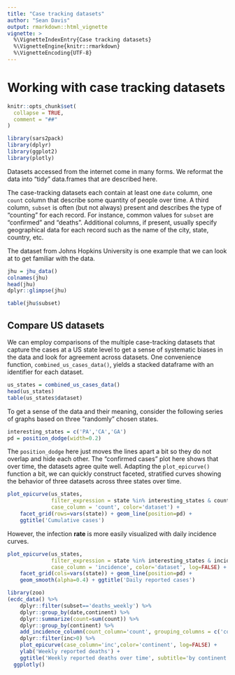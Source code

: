 ```yaml
---
title: "Case tracking datasets"
author: "Sean Davis"
output: rmarkdown::html_vignette
vignette: >
  %\VignetteIndexEntry{Case tracking datasets}
  %\VignetteEngine{knitr::rmarkdown}
  %\VignetteEncoding{UTF-8}
---
```


# Working with case tracking datasets

```r
knitr::opts_chunk$set(
  collapse = TRUE,
  comment = "##"
)
```

```r
library(sars2pack)
library(dplyr)
library(ggplot2)
library(plotly)
```

Datasets accessed from the internet come in many forms. We reformat
the data into "tidy" data.frames that are described here.

The case-tracking datasets each contain at least one `date` column,
one `count` column that describe some quantity of people over
time. A third column, `subset` is often (but not always) present and
describes the type of "counting" for each record. For instance, common
values for `subset` are "confirmed" and "deaths". Additional columns,
if present, usually specify geographical data for each record such as
the name of the city, state, country, etc. 

The dataset from Johns Hopkins University is one example that we can
look at to get familiar with the data.

```r
jhu = jhu_data()
colnames(jhu)
head(jhu)
dplyr::glimpse(jhu)
```

```r
table(jhu$subset)
```

## Compare US datasets

We can employ comparisons of the multiple case-tracking datasets that
capture the cases at a US state level to get a sense of systematic
biases in the data and look for agreement across datasets. One
convenience function, `combined_us_cases_data()`, yields a stacked
dataframe with an identifier for each dataset.


```r
us_states = combined_us_cases_data()
head(us_states)
table(us_states$dataset)
```

To get a sense of the data and their meaning, consider the following
series of graphs based on three "randomly" chosen states.

```r
interesting_states = c('PA','CA','GA')
pd = position_dodge(width=0.2)
```
The `position_dodge` here just moves the lines apart a bit so they do
not overlap and hide each other. The "confirmed cases" plot here shows
that over time, the datasets agree quite well. Adapting the
`plot_epicurve()` function a bit, we can quickly construct faceted,
stratified curves showing the behavior of three datasets across three
states over time. 

```r
plot_epicurve(us_states,
              filter_expression = state %in% interesting_states & count>10,
              case_column = 'count', color='dataset') + 
    facet_grid(rows=vars(state)) + geom_line(position=pd) +
    ggtitle('Cumulative cases')
```

However, the infection **rate** is more easily visualized with daily
incidence curves. 

```r
plot_epicurve(us_states,
              filter_expression = state %in% interesting_states & incidence>10,
              case_column = 'incidence', color='dataset', log=FALSE) + 
    facet_grid(cols=vars(state)) + geom_line(position=pd) +
    geom_smooth(alpha=0.4) + ggtitle('Daily reported cases')
```


```r
library(zoo)
(ecdc_data() %>%
    dplyr::filter(subset=='deaths_weekly') %>%
    dplyr::group_by(date,continent) %>%
    dplyr::summarize(count=sum(count)) %>%
    dplyr::group_by(continent) %>%
    add_incidence_column(count_column='count', grouping_columns = c('continent')) %>%
    dplyr::filter(inc>0) %>%
    plot_epicurve(case_column='inc',color='continent', log=FALSE) +
    ylab('Weekly reported deaths') +
    ggtitle('Weekly reported deaths over time', subtitle='by continent (totaled by week)')) %>%
  ggplotly()
```
